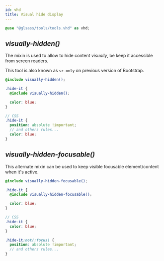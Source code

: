 ```yaml
---
id: vhd
title: Visual hide display
---
```



<Version source="glsass-tools/_tools.vhd.scss" />

```scss
@use "@glsass/tools/tools.vhd" as vhd;
```

## _visually-hidden()_

<Version version="1.0.0" />

The mixin is used to allow to hide content _visually_, be keep it accessible
from screen readers.

This tool is also known as `sr-only` on previous version of Bootstrap.

```scss
@include visually-hidden();

.hide-it {
  @include visually-hidden();

  color: blue;
}

// CSS
.hide-it {
  position: absolute !important;
  // and others rules...
  color: blue;
}
```

## _visually-hidden-focusable()_

<Version version="1.0.0" />

This alternate mixin can be used to keep visible focusable element/content when
it's active.

```scss
@include visually-hidden-focusable();

.hide-it {
  @include visually-hidden-focusable();

  color: blue;
}

// CSS
.hide-it {
  color: blue;
}

.hide-it:not(:focus) {
  position: absolute !important;
  // and others rules...
}
```

